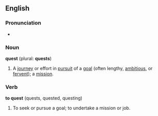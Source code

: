 ==English==

===Pronunciation===
*{{audio|en-us-quest.ogg|Audio (US)}}

===Noun===
'''quest''' (plural: '''quests''')
# A [[journey]] or effort in [[pursuit]] of a [[goal]] (often lengthy, [[ambitious]], or [[fervent]]); a [[mission]].

===Verb===
'''to quest''' (quests, quested, questing)
# To seek or pursue a goal; to undertake a mission or job.